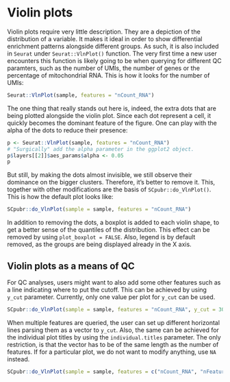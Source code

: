 # Violin plots

Violin plots require very little description. They are a depiction of the distribution of a variable. It makes it ideal in order to show differential enrichment patterns alongside different groups. As such, it is also included in `Seurat` under `Seurat::VlnPlot()` function. The very first time a new user encounters this function is likely going to be when querying for different QC paramters, such as the number of UMIs, the number of genes or the percentage of mitochondrial RNA. This is how it looks for the number of UMIs:


```r
Seurat::VlnPlot(sample, features = "nCount_RNA")
```
The one thing that really stands out here is, indeed, the extra dots that are being plotted alongside the violin plot. Since each dot represent a cell, it quickly becomes the dominant feature of the figure. One can play with the alpha of the dots to reduce their presence:

```r
p <- Seurat::VlnPlot(sample, features = "nCount_RNA")
# "Surgically" add the alpha parameter in the ggplot2 object.
p$layers[[2]]$aes_params$alpha <- 0.05
p
```

But still, by making the dots almost invisible, we still observe their dominance on the bigger clusters. Therefore, it's better to remove it. This, together with other modifications are the basis of `SCpubr::do_VlnPlot()`. This is how the default plot looks like:

```r
SCpubr::do_VlnPlot(sample = sample, features = "nCount_RNA")
```

In addition to removing the dots, a boxplot is added to each violin shape, to get a better sense of the quantiles of the distribution. This effect can be removed by using `plot_boxplot = FALSE`. Also, legend is by default removed, as the groups are being displayed already in the X axis. 

## Violin plots as a means of QC

For QC analyses, users might want to also add some other features such as a line indicating where to put the cutoff. This can be achieved by using `y_cut` parameter. Currently, only one value per plot for `y_cut` can be used.

```r
SCpubr::do_VlnPlot(sample = sample, features = "nCount_RNA", y_cut = 30000)
```
When multiple features are queried, the user can set up different horizontal lines parsing them as a vector to `y_cut`. Also, the same can be achieved for the individual plot titles by using the `individual.titles` parameter. The only restriction, is that the vector has to be of the same length as the number of features. If for a particular plot, we do not want to modify anything, use `NA` instead.

```r
SCpubr::do_VlnPlot(sample = sample, features = c("nCount_RNA", "nFeature_RNA"), y_cut = c(NA, 5000), individual.titles = c("UMIs", NA))
```

